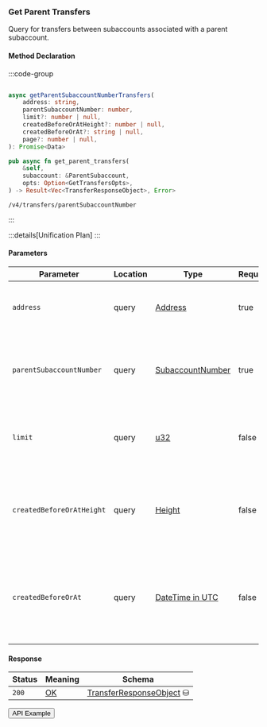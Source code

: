 
### Get Parent Transfers

Query for transfers between subaccounts associated with a parent subaccount.

#### Method Declaration

:::code-group

```python [Python]

```

```typescript [TypeScript]
async getParentSubaccountNumberTransfers(
    address: string,
    parentSubaccountNumber: number,
    limit?: number | null,
    createdBeforeOrAtHeight?: number | null,
    createdBeforeOrAt?: string | null,
    page?: number | null,
): Promise<Data>
```

```rust [Rust]
pub async fn get_parent_transfers(
    &self,
    subaccount: &ParentSubaccount,
    opts: Option<GetTransfersOpts>,
) -> Result<Vec<TransferResponseObject>, Error>
```

```url [API]
/v4/transfers/parentSubaccountNumber
```

:::

:::details[Unification Plan]
:::

#### Parameters

| Parameter                     | Location  | Type               | Required | Description                                                                                   |
| ----------------------------- | --------- | ------------------ | -------- | --------------------------------------------------------------------------------------------- |
| `address`                     | query     | [Address]          | true     | The wallet address that owns the parent subaccount.                                           |
| `parentSubaccountNumber`      | query     | [SubaccountNumber] | true     | The identifier for the specific subaccount within the wallet address.                         |
| `limit`                       | query     | [u32]              | false    | Maximum number of asset positions to return in the response.                                  |
| `createdBeforeOrAtHeight`     | query     | [Height]           | false    | Restricts results to positions created at or before a specific blockchain height.             |
| `createdBeforeOrAt`           | query     | [DateTime in UTC]  | false    | Restricts results to positions created at or before a specific timestamp (ISO 8601 format).   |

#### Response

| Status | Meaning     | Schema                         |
| ------ | ----------- | ------------------------------ |
| `200`  | [OK]        | [TransferResponseObject] ⛁    |

<Button href="https://indexer.v4testnet.dydx.exchange/v4/transfers/parentSubaccountNumber?address=dydx14zzueazeh0hj67cghhf9jypslcf9sh2n5k6art&parentSubaccountNumber=0">API Example</Button>

[Address]: /types/address
[SubaccountNumber]: /types/subaccount_number
[u32]: /types/u32
[Height]: /types/height
[DateTime in UTC]: /types/date_time
[OK]: /types/ok
[TransferResponseObject]: /types/transfer_response_object
